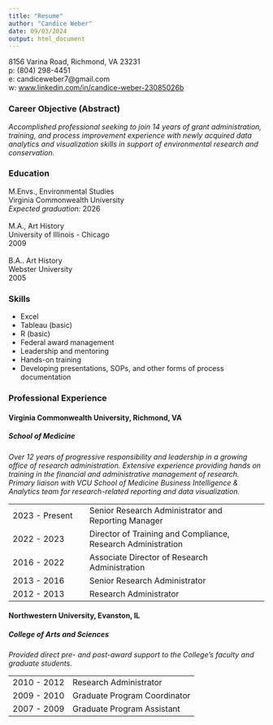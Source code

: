 ```yaml
---
title: "Resume"
author: "Candice Weber"
date: 09/03/2024
output: html_document
---
```


8156 Varina Road, Richmond, VA 23231\
p: (804) 298-4451\
e: candiceweber7@gmail.com\
w: [www.linkedin.com/in/candice-weber-23085026b](https://www.linkedin.com/in/candice-weber-23085026b)

### Career Objective (Abstract)

*Accomplished professional seeking to join 14 years of grant administration, training, and process improvement experience with newly acquired data analytics and visualization skills in support of environmental research and conservation.*

### Education

M.Envs., Environmental Studies\
Virginia Commonwealth University\
*Expected graduation:* 2026\
\
M.A., Art History\
University of Illinois - Chicago\
2009 \
\
B.A.. Art History\
Webster University\
2005\

### Skills

- Excel
- Tableau (basic)
- R (basic)
- Federal award management
- Leadership and mentoring
- Hands-on training
- Developing presentations, SOPs, and other forms of process documentation

### Professional Experience

#### Virginia Commonwealth University, Richmond, VA

##### School of Medicine

*Over 12 years of progressive responsibility and leadership in a growing office of research administration.  Extensive experience providing hands on training in the financial and administrative management of research.  Primary liaison with VCU School of Medicine Business Intelligence & Analytics team for research-related reporting and data visualization.*

|  |  |
|:--|:------|
| 2023 - Present | Senior Research Administrator and Reporting Manager |
| 2022 - 2023 | Director of Training and Compliance, Research Administration |
| 2016 - 2022 | Associate Director of Research Administration |
| 2013 - 2016 | Senior Research Administrator |
| 2012 - 2013 | Research Administrator |

#### Northwestern University, Evanston, IL

##### College of Arts and Sciences

*Provided direct pre- and post-award support to the College’s faculty and graduate students.*

|  |  |
|:-|:------|
| 2010 - 2012 | Research Administrator |
| 2009 - 2010 | Graduate Program Coordinator |
| 2007 - 2009 | Graduate Program Assistant |


